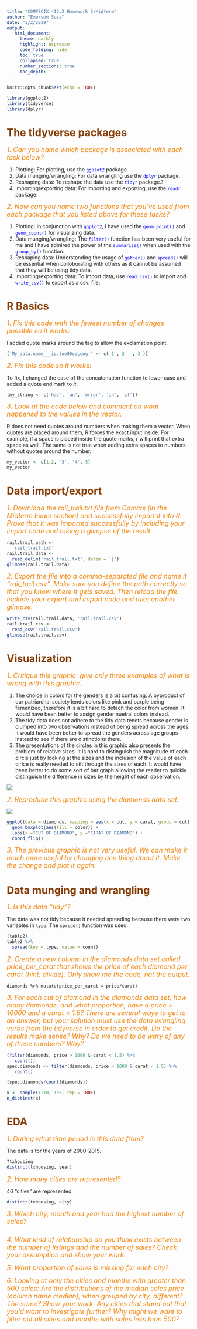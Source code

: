 ```yaml
---
title: "COMPSCIX 415.2 Homework 5/Midterm"
author: "Emerson Sosa"
date: "3/2/2019"
output: 
   html_document:
     theme: darkly
     highlight: espresso
     code_folding: hide
     toc: true
     collapsed: true
     number_sections: true
     toc_depth: 1
---
```


```r
knitr::opts_chunk$set(echo = TRUE)
```

```r
library(ggplot2)
library(tidyverse)
library(dplyr)
```

<font color=blue> </font>
<font color=#873f05> </font>
<font color=#F38812 size=4> </font>

# <font color=#873f05>The tidyverse packages</font>

<font color=#F38812 size=4> *1. Can you name which package is associated with each task below?*</font>


1. Plotting: For plotting, use the <font color=blue>`ggplot2`</font> package.
2. Data munging/wrangling: For data wrangling use the <font color=blue>`dplyr`</font> package.
3. Reshaping data: To reshape the data use the <font color=blue>`tidyr`</font> package.?
4. Importing/exporting data: For importing and exporting, use the <font color=blue>`readr`</font> package.

<font color=#F38812 size=4> *2. Now can you name two functions that you've used from each package that you listed above for these tasks?*</font>

1. Plotting: In conjunction with <font color=blue>`ggplot2`</font>, I have used the <font color=blue>`geom_point()`</font> and <font color=blue>`geom_count()`</font> for visualizing data. 
2. Data munging/wrangling: The <font color=blue>`filter()`</font> function has been very useful for me and I have admired the power of the <font color=blue>`summarise()`</font> when used with the <font color=blue>`group_by()`</font> function.
3. Reshaping data: Understanding the usage of <font color=blue>`gather()`</font> and <font color=blue>`spread()`</font> will be essential when colloborating with others as it cannot be assumed that they will be using tidy data. 
4. Importing/exporting data: To import data, use <font color=blue>`read_csv()`</font> to import and <font color=blue>`write_csv()`</font> to export as a csv. file. 

# <font color=#873f05>R Basics</font>

<font color=#F38812 size=4> *1. Fix this code with the fewest number of changes possible so it works:*</font>

I added quote marks around the tag to allow the exclamation point.

```r
('My_data.name___is.too00ooLong!' <- c( 1 , 2   , 3 ))
```


<font color=#F38812 size=4> *2. Fix this code so it works:* </font>

To fix, I changed the case of the concatenation function to lower case and added a quote end mark to <i>it</i>.

```r
(my_string <- c('has', 'an', 'error', 'in', 'it'))
```


<font color=#F38812 size=4> *3. Look at the code below and comment on what happened to the values in the vector.* </font>

R does not need quotes around numbers when making them a vector. When quotes are placed around them, R forces the exact input inside. For example, if a space is placed inside the quote marks, r will print that extra space as well. The same is not true when adding extra spaces to numbers without quotes around the number. 

```r
my_vector <- c(1,2, '3', '4', 5)
my_vector
```


# <font color=#873f05>Data import/export</font>

<font color=#F38812 size=4> *1. Download the rail_trail.txt file from Canvas (in the Midterm Exam section) and successfully import it into R. Prove that it was imported successfully by including your import code and taking a glimpse of the result.*</font>

```r
rail.trail.path <- 
  'rail_trail.txt'
rail.trail.data <-
  read_delim('rail_trail.txt', delim = '|')
glimpse(rail.trail.data)
```


<font color=#F38812 size=4>*2. Export the file into a comma-separated file and name it “rail_trail.csv”. Make sure you define the path correctly so that you know where it gets saved. Then reload the file. Include your export and import code and take another glimpse.* </font>

```r
write_csv(rail.trail.data, 'rail.trail.csv')
rail.trail.csv <-
  read_csv('rail.trail.csv')
glimpse(rail.trail.csv)
```


# <font color=#873f05>Visualization</font>

<font color=#F38812 size=4>*1. Critique this graphic: give only three examples of what is wrong with this graphic.*</font>

1. The choice in colors for the genders is a bit confusing. A byproduct of our patriarchal society lends colors like pink and purple being femenized, therefore it is a bit hard to detach the color from women. It would have been better to assign gender nuetral colors instead. 
2. The tidy data does not adhere to the tidy data tenets because gender is clumped into two observations instead of being spread across the ages. It would have been better to spread the genders across age groups instead to see if there are distinctions there. 
3. The presentations of the circles in this graphic also presents the problem of relative sizes. It is hard to distinguish the magnitude of each circle just by looking at the sizes and the inclusion of the value of each cirlce is really needed to sift through the sizes of each. It would have been better to do some sort of bar graph allowing the reader to quickly distinguish the difference in sizes by the height of each observation. 

<img src="https://i.imgur.com/z4E79r1.jpgAMAYAwBgDAGAMAYAwD/2Q==" >

<font color=#F38812 size=4>*2. Reproduce this graphic using the diamonds data set.*</font>

<img src="https://i.imgur.com/FnaWNcD.jpg">

```r
ggplot(data = diamonds, mapping = aes(x = cut, y = carat, group = cut)) +
  geom_boxplot(aes(fill = color)) +
  labs(x ="CUT OF DIAMOND", y ="CARAT OF DIAMOND") + 
  coord_flip()

```

<font color=#F38812 size=4>*3. The previous graphic is not very useful. We can make it much more useful by changing one thing about it. Make the change and plot it again.*</font>


# <font color=#873f05>Data munging and wrangling</font>

<font color=#F38812 size=4>*1. Is this data “tidy”? *</font>

The data was not tidy because it needed spreading because there were two variables in `type`. The `spread()` function was used. 

```r
(table2)
table2 %>% 
  spread(key = type, value = count)
```

<font color=#F38812 size=4>*2. Create a new column in the diamonds data set called price_per_carat that shows the price of each diamond per carat (hint: divide). Only show me the code, not the output.*</font>


`diamonds %>% mutate(price_per_carat = price/carat)` 



<font color=#F38812 size=4>*3. For each cut of diamond in the diamonds data set, how many diamonds, and what proportion, have a price > 10000 and a carat < 1.5? There are several ways to get to an answer, but your solution must use the data wrangling verbs from the tidyverse in order to get credit. Do the results make sense? Why? Do we need to be wary of any of these numbers? Why?*</font>

```r

(filter(diamonds, price > 1000 & carat < 1.5) %>% 
   count())
spec.diamonds <- filter(diamonds, price > 1000 & carat < 1.5) %>% 
   count()

(spec.diamonds/count(diamonds))

x <- sample(1:10, 1e5, rep = TRUE)
n_distinct(x)
```

# <font color=#873f05>EDA</font>

<font color=#F38812 size=4>*1. During what time period is this data from?*</font>

The data is for the years of 2000-2015.

```r
?txhousing
distinct(txhousing, year)

```


<font color=#F38812 size=4>*2. How many cities are represented?*</font>

46 "cities" are represented.

```r
distinct(txhousing, city)
```


<font color=#F38812 size=4>*3. Which city, month and year had the highest number of sales?*</font>

```r

```


<font color=#F38812 size=4>*4. What kind of relationship do you think exists between the number of listings and the number of sales?  Check your assumption and show your work.*</font>

<font color=#F38812 size=4>*5. What proportion of sales is missing for each city?*</font>

<font color=#F38812 size=4>*6. Looking at only the cities and months with greater than 500 sales: Are the distributions of the median sales price (column name median), when grouped by city, different? The same? Show your work. Any cities that stand out that you’d want to investigate further? Why might we want to filter out all cities and months with sales less than 500?*</font>



